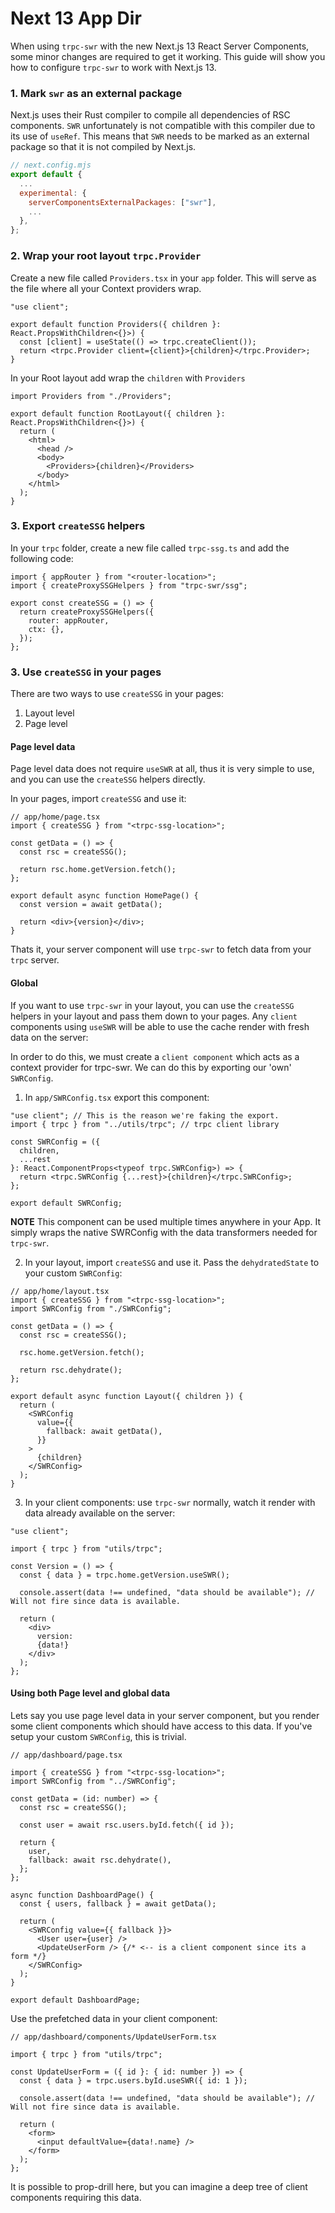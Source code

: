 # Next 13 App Dir

When using `trpc-swr` with the new Next.js 13 React Server Components, some minor changes are required to get it working. This guide will show you how to configure `trpc-swr` to work with Next.js 13.

### 1. Mark `swr` as an external package

Next.js uses their Rust compiler to compile all dependencies of RSC components. `SWR` unfortunately is not compatible with this compiler due to its use of `useRef`. This means that `SWR` needs to be marked as an external package so that it is not compiled by Next.js.

```js
// next.config.mjs
export default {
  ...
  experimental: {
    serverComponentsExternalPackages: ["swr"],
    ...
  },
};
```

### 2. Wrap your root layout `trpc.Provider`

Create a new file called `Providers.tsx` in your `app` folder. This will serve as the file where all your Context providers wrap.

```tsx
"use client";

export default function Providers({ children }: React.PropsWithChildren<{}>) {
  const [client] = useState(() => trpc.createClient());
  return <trpc.Provider client={client}>{children}</trpc.Provider>;
}
```

In your Root layout add wrap the `children` with `Providers`

```tsx
import Providers from "./Providers";

export default function RootLayout({ children }: React.PropsWithChildren<{}>) {
  return (
    <html>
      <head />
      <body>
        <Providers>{children}</Providers>
      </body>
    </html>
  );
}
```

### 3. Export `createSSG` helpers

In your `trpc` folder, create a new file called `trpc-ssg.ts` and add the following code:

```tsx
import { appRouter } from "<router-location>";
import { createProxySSGHelpers } from "trpc-swr/ssg";

export const createSSG = () => {
  return createProxySSGHelpers({
    router: appRouter,
    ctx: {},
  });
};
```

### 3. Use `createSSG` in your pages

There are two ways to use `createSSG` in your pages:

1. Layout level
2. Page level

#### Page level data

Page level data does not require `useSWR` at all, thus it is very simple to use, and you can use the `createSSG` helpers directly.

In your pages, import `createSSG` and use it:

```tsx
// app/home/page.tsx
import { createSSG } from "<trpc-ssg-location>";

const getData = () => {
  const rsc = createSSG();

  return rsc.home.getVersion.fetch();
};

export default async function HomePage() {
  const version = await getData();

  return <div>{version}</div>;
}
```

Thats it, your server component will use `trpc-swr` to fetch data from your `trpc` server.

#### Global

If you want to use `trpc-swr` in your layout, you can use the `createSSG` helpers in your layout and pass them down to your pages.
Any `client` components using `useSWR` will be able to use the cache render with fresh data on the server:

In order to do this, we must create a `client component` which acts as a context provider for trpc-swr. We can do this by exporting our 'own' `SWRConfig`.

1. In `app/SWRConfig.tsx` export this component:

```tsx
"use client"; // This is the reason we're faking the export.
import { trpc } from "../utils/trpc"; // trpc client library

const SWRConfig = ({
  children,
  ...rest
}: React.ComponentProps<typeof trpc.SWRConfig>) => {
  return <trpc.SWRConfig {...rest}>{children}</trpc.SWRConfig>;
};

export default SWRConfig;
```

**NOTE** This component can be used multiple times anywhere in your App. It simply wraps the native SWRConfig with the data transformers needed for `trpc-swr`.

2. In your layout, import `createSSG` and use it. Pass the `dehydratedState` to your custom `SWRConfig`:

```tsx
// app/home/layout.tsx
import { createSSG } from "<trpc-ssg-location>";
import SWRConfig from "./SWRConfig";

const getData = () => {
  const rsc = createSSG();

  rsc.home.getVersion.fetch();

  return rsc.dehydrate();
};

export default async function Layout({ children }) {
  return (
    <SWRConfig
      value={{
        fallback: await getData(),
      }}
    >
      {children}
    </SWRConfig>
  );
}
```

3. In your client components: use `trpc-swr` normally, watch it render with data already available on the server:

```tsx
"use client";

import { trpc } from "utils/trpc";

const Version = () => {
  const { data } = trpc.home.getVersion.useSWR();

  console.assert(data !== undefined, "data should be available"); // Will not fire since data is available.

  return (
    <div>
      version:
      {data!}
    </div>
  );
};
```

#### Using both Page level and global data

Lets say you use page level data in your server component, but you render some client components which should have access to this data.
If you've setup your custom `SWRConfig`, this is trivial.

```tsx
// app/dashboard/page.tsx

import { createSSG } from "<trpc-ssg-location>";
import SWRConfig from "../SWRConfig";

const getData = (id: number) => {
  const rsc = createSSG();

  const user = await rsc.users.byId.fetch({ id });

  return {
    user,
    fallback: await rsc.dehydrate(),
  };
};

async function DashboardPage() {
  const { users, fallback } = await getData();

  return (
    <SWRConfig value={{ fallback }}>
      <User user={user} />
      <UpdateUserForm /> {/* <-- is a client component since its a form */}
    </SWRConfig>
  );
}

export default DashboardPage;
```

Use the prefetched data in your client component:

```tsx
// app/dashboard/components/UpdateUserForm.tsx

import { trpc } from "utils/trpc";

const UpdateUserForm = ({ id }: { id: number }) => {
  const { data } = trpc.users.byId.useSWR({ id: 1 });

  console.assert(data !== undefined, "data should be available"); // Will not fire since data is available.

  return (
    <form>
      <input defaultValue={data!.name} />
    </form>
  );
};
```

It is possible to prop-drill here, but you can imagine a deep tree of client components requiring this data.
